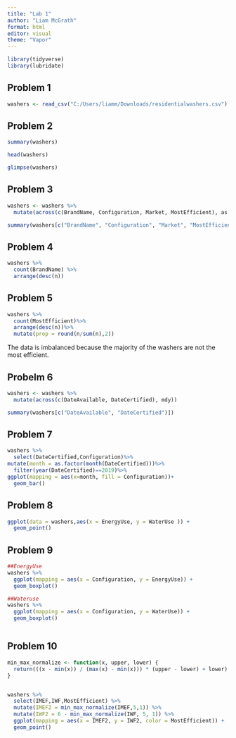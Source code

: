 ---
title: "Lab 1"
author: "Liam McGrath"
format: html
editor: visual
theme: "Vapor"
---

```{r}
library(tidyverse)
library(lubridate)
```




## Problem 1 

```{r}
washers <- read_csv("C:/Users/liamm/Downloads/residentialwashers.csv")
```


## Problem 2

```{r}

summary(washers)

head(washers)

glimpse(washers)
```

## Problem 3

```{r}
washers <- washers %>%
  mutate(across(c(BrandName, Configuration, Market, MostEfficient), as.factor))

summary(washers[c("BrandName", "Configuration", "Market", "MostEfficient")])
```


## Problem 4

```{r}
washers %>%
  count(BrandName) %>%
  arrange(desc(n))
```



## Problem 5

```{r}
washers %>%
  count(MostEfficient)%>%
  arrange(desc(n))%>%
  mutate(prop = round(n/sum(n),2))
```
The data is imbalanced because the majority of the washers are not the most efficient.


## Probelm 6

```{r}
washers <- washers %>%
  mutate(across(c(DateAvailable, DateCertified), mdy))

summary(washers[c("DateAvailable", "DateCertified")])

```
## Problem 7

```{r}

washers %>%
  select(DateCertified,Configuration)%>%
mutate(month = as.factor(month(DateCertified)))%>%
  filter(year(DateCertified)==2019)%>%
ggplot(mapping = aes(x=month, fill = Configuration))+
  geom_bar()


```

## Problem 8

```{r}

ggplot(data = washers,aes(x = EnergyUse, y = WaterUse )) +
  geom_point()

```


## Problem 9


```{r}
##EnergyUse
washers %>%
  ggplot(mapping = aes(x = Configuration, y = EnergyUse)) + 
  geom_boxplot()

##Wateruse
washers %>%
  ggplot(mapping = aes(x = Configuration, y = WaterUse)) + 
  geom_boxplot()



```
## Problem 10


```{r}
min_max_normalize <- function(x, upper, lower) {
  return(((x - min(x)) / (max(x) - min(x))) * (upper - lower) + lower)
}


washers %>%
  select(IMEF,IWF,MostEfficient) %>%
  mutate(IMEF2 = min_max_normalize(IMEF,5,1)) %>%
  mutate(IWF2 = 6 - min_max_normalize(IWF, 5, 1)) %>%
  ggplot(mapping = aes(x = IMEF2, y = IWF2, color = MostEfficient)) +
  geom_point()





```










